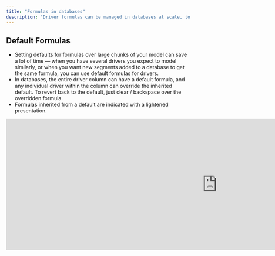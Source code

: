 ```yaml
---
title: "Formulas in databases"
description: "Driver formulas can be managed in databases at scale, to make dimensional modeling more powerful."
---
```


## Default Formulas

- Setting defaults for formulas over large chunks of your model can save a lot of time — when you have several drivers you expect to model similarly, or when you want new segments added to a database to get the same formula, you can use default formulas for drivers.
- In databases, the entire driver column can have a default formula, and any individual driver within the column can override the inherited default. To revert back to the default, just clear / backspace over the overridden formula.
- Formulas inherited from a default are indicated with a lightened presentation.

<iframe width="1148" height="358" src="https://documentation.runwaydev.com/videos/Default-Formulas-Demo.mp4" title="YouTube video player" frameborder="0" allow="accelerometer; autoplay; clipboard-write; encrypted-media; gyroscope; picture-in-picture" allowfullscreen />

<video muted autoplay="true" loop controls playsinline="true" class="doc-video" src="https://documentation.runwaydev.com/videos/Default-Formulas-Demo.mp4" />

## Formula inheritance

- In order to make modeling at scale simple, as well as easy to override when needed, Runway applies smart defaults to fill in missing formulas when needed.
- In the formula editor, hovering will indicate where the formula is being inherited from.
- There’s a simple set of rules that dictates how driver formula inheritance and overrides work.

**Actuals formula** inheritance hierarchy:

1. Explicitly set **actuals formula** for the driver
2. Default actuals formula set for the **database column** the driver belongs to
3. Driver's **forecast formula** (if no actuals formula is set)

**Forecast formula** inheritance hierarchy:

1. Explicitly set **forecast formula** for the driver
2. Default forecast formula set for the **database column** the driver belongs to
3. Global default formula: `self * last month`

For example, if only the forecast formula on the column is set, all drivers in the column will inherit that same formula.

<Tip>
  Tip: When building chains of math / logic in databases, the timeseries view for databases is a great way to see how formulas chain together. You can see all the default formulas side-by-side, and edit them by clicking the **_ƒ_** for each driver to see how it impacts. \
  \
  You can find the timeseries view under **Customize \> View as \> Timeseries**\
  \
  ![images/databases/database-timeseries.png](/images/databases/database-timeseries.png)
</Tip>

## Dynamic Defaults for consistent modeling logic

<iframe width="1152" height="362" src="https://documentation.runwaydev.com/videos/This-Segment-Defaults-Simple.mp4" title="YouTube video player" frameborder="0" allow="accelerometer; autoplay; clipboard-write; encrypted-media; gyroscope; picture-in-picture" allowfullscreen />

In this example, we populate a default formula that uses the _This Segment_ utility in order to set similar logic for every segment in our database. Here’s also a diagram to explain how it works.

![Dim DB Overview Diagram Pn](/images/Dim-DB-Overview-Diagram.png)

## Dynamic Filters using dimension values

You may want to leverage a partial match on the dimensional segment - e.g. picking off just one attribute from the row. Luckily, _This Segment_ allows for matching across just a subset of dimensions in the segment or all of them, within the filter menu.

Let’s explore using an example where you want to understand the % of each product’s usage each customer consumes.

<iframe width="996" height="531" src="https://documentation.runwaydev.com/videos/Dimension-Filter-Partial-Match.mp4" title="YouTube video player" frameborder="0" allow="accelerometer; autoplay; clipboard-write; encrypted-media; gyroscope; picture-in-picture" allowfullscreen />

In the filter menu:

- If you want to match across **all** the dimensions in the segment (e.g. match on Customer Name \+ Product), you can use the “Segment” filter.
- To apply the dynamic filters individually, you can select the target dimension and then use the “This \<dimension name\>” option.
- Typically, using the formula pill that has the **database name and icon** in it will give you access to filter on all columns of the database, whereas picking the pill with only the driver name will only give you access to columns the driver is segmented-by.
  - More on segmentation `LINK <TO ADD>.`

![images/databases/partial-this-segment-filter.png](/images/databases/partial-this-segment-filter.png)

## Dynamic Filters using driver values

### Numeric Drivers

The fun doesn’t end there — there’s one more capability where This Segment can let you dynamically match on driver values, allowing you to use drivers to look up values, based on values of _another_ driver — similar to a VLOOKUP(), but more reliable since it’s based on dimensions, and an errant paste won’t break your model.

Let’s explore an example where you want to charge a different unit price to different customers, based on a set of usage tier thresholds.

Imagine you have usage tiers that look like this, and you’re trying to figure out how much to charge each customer.

![images/databases/dynamic-filters-overview.png](/images/databases/dynamic-filters-overview.png)

To perform this match, we can simply apply a formula that multiplies

`each customers # transactions` \* `unit price for their usage tier` .

We can use our filter operators and the _This Segment_ filter for driver values to achieve this as demonstrated below:

<iframe width="1144" height="395" src="https://documentation.runwaydev.com/videos/Dynamic-Driver-Value-Filters.mp4" title="YouTube video player" frameborder="0" allow="accelerometer; autoplay; clipboard-write; encrypted-media; gyroscope; picture-in-picture" allowfullscreen />

### Date Drivers

A similar filter option is available to do dynamic filtering based on the value of a date-typed driver: This is useful for `VLOOKUP()` type functionality on dates, which is highly leveraged in many cohort / revenue builds.

When filtering down a database using a date column, you will see an option for the filter value to be defined by a `<date driver value>`. Selecting this option lets you search for date drivers defined in your model. You have the option to use a dynamic selection via _This Segment_ to ensure that each segment uses a corresponding date driver to perform the filtering against the selected column.

<iframe width="673" height="478" src="https://documentation.runwaydev.com/videos/Dynamic-Date-Filters-Segment.mp4" title="YouTube video player" frameborder="0" allow="accelerometer; autoplay; clipboard-write; encrypted-media; gyroscope; picture-in-picture" allowfullscreen />